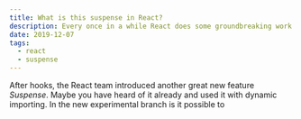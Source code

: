 ```yaml
---
title: What is this suspense in React?
description: Every once in a while React does some groundbreaking work and this is the latest one after the new introduced hooks
date: 2019-12-07
tags:
  - react
  - suspense
---
```


After hooks, the React team introduced another great new feature _Suspense_. Maybe you have heard of it already and used it with dynamic importing. In the new experimental branch is it possible to
